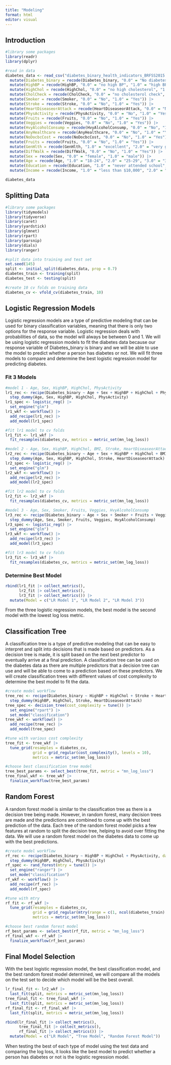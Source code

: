 ```yaml
---
title: "Modeling"
format: html
editor: visual
---
```


## Introduction

```r
#library some packages
library(readr)
library(dplyr)
```


```r
#read in data
diabetes_data <- read_csv("diabetes_binary_health_indicators_BRFSS2015.csv", col_types = c("Diabetes_binary" = "factor", "HighBP" = "factor", "HighChol" = "factor", "CholCheck" = "factor", "Smoker" = "factor", "Stroke" = "factor", "HeartDiseaseorAttack" = "factor", "PhysActivity" = "factor", "Fruits" = "factor", "Veggies" = "factor", "HvyAlcoholConsump" = "factor", "AnyHealthcare" = "factor", "NoDocbcCost" = "factor", "GenHlth" = "factor", "DiffWalk" = "factor", "Sex" = "factor", "Age" = "factor", "Education" = "factor", "Income" = "factor")) |>
  mutate(Diabetes_binary = recode(Diabetes_binary, "0.0" = "No diabetes", "1.0" = "Diabetes")) |>
  mutate(HighBP = recode(HighBP, "0.0" = "no high BP", "1.0" = "high BP")) |>
  mutate(HighChol = recode(HighChol, "0.0" = "no high cholesterol", "1.0" = "high cholesterol")) |>
  mutate(CholCheck = recode(CholCheck, "0.0" = "no cholesterol check", "1.0" = "cholesterol check")) |>
  mutate(Smoker = recode(Smoker, "0.0" = "No", "1.0" = "Yes")) |>
  mutate(Stroke = recode(Stroke, "0.0" = "No", "1.0" = "Yes")) |>
  mutate(HeartDiseaseorAttack = recode(HeartDiseaseorAttack, "0.0" = "No", "1.0" = "Yes")) |>
  mutate(PhysActivity = recode(PhysActivity, "0.0" = "No", "1.0" = "Yes")) |>
  mutate(Fruits = recode(Fruits, "0.0" = "No", "1.0" = "Yes")) |>
  mutate(Veggies = recode(Veggies, "0.0" = "No", "1.0" = "Yes")) |>
  mutate(HvyAlcoholConsump = recode(HvyAlcoholConsump, "0.0" = "No", "1.0" = "Yes")) |>
  mutate(AnyHealthcare = recode(AnyHealthcare, "0.0" = "No", "1.0" = "Yes")) |>
  mutate(NoDocbcCost = recode(NoDocbcCost, "0.0" = "No", "1.0" = "Yes")) |>
  mutate(Fruits = recode(Fruits, "0.0" = "No", "1.0" = "Yes")) |>
  mutate(GenHlth = recode(GenHlth, "1.0" = "excellent", "2.0" = "very good", "3.0" = "good", "4.0" = "fair", "5.0" = "poor")) |>
  mutate(DiffWalk = recode(DiffWalk, "0.0" = "No", "1.0" = "Yes")) |>
  mutate(Sex = recode(Sex, "0.0" = "female", "1.0" = "male")) |>
  mutate(Age = recode(Age, "1.0" = "18-24", "2.0" = "25-29", "3.0" = "30-34", "4.0" = "35-39", "5.0" = "40-44", "6.0" = "45-49", "7.0" = "50-54", "8.0" = "55-59", "9.0" = "60-64", "10.0" = "65-69", "11.0" = "70-74", "12.0" = "75-79", "13.0" = "80 or older")) |>
  mutate(Education = recode(Education, "1.0" = "never attended school", "2.0" = "elementary", "3.0" = "junior high", "4.0" = "high school", "5.0" = "undergraduate", "6.0" = "postgraduate")) |>
  mutate(Income = recode(Income, "1.0" = "less than $10,000", "2.0" = "less than $15,000", "3.0" = "less than $20,000", "4.0" = "less than $$25,000", "5.0" = "less than $35,000", "6.0" = "less than $50,000", "7.0" = "less than $75,000", "8.0" = "$75,000 or more"))

diabetes_data
```


## Splitting Data

```r
#library some packages
library(tidymodels)
library(tidyverse)
library(caret)
library(yardstick)
library(glmnet)
library(rpart)
library(parsnip)
library(dials)
library(ranger)
```


```r
#split data into training and test set
set.seed(145)
split <- initial_split(diabetes_data, prop = 0.7)
diabetes_train <- training(split)
diabetes_test <- testing(split)

#create 10 cv folds on training data
diabetes_cv <- vfold_cv(diabetes_train, 10)
```


## Logistic Regression Models

Logistic regression models are a type of predictive modeling that can be used for binary classification variables, meaning that there is only two options for the response variable. Logistic regression deals with probabilities of data, so the model will always be between 0 and 1. We will be using logistic regression models to fit the diabetes data because our response variable of Diabetes_binary is binary and we will be able to use the model to predict whether a person has diabetes or not. We will fit three models to compare and determine the best logistic regression model for predicting diabetes. 


### Fit 3 Models

```r
#model 1 - Age, Sex, HighBP, HighChol, PhysActivity
lr1_rec <- recipe(Diabetes_binary ~ Age + Sex + HighBP + HighChol + PhysActivity, data = diabetes_train) |>
  step_dummy(Age, Sex, HighBP, HighChol, PhysActivity)
lr1_spec <- logistic_reg() |>
  set_engine("glm")
lr1_wkf <- workflow() |>
  add_recipe(lr1_rec) |>
  add_model(lr1_spec)

#fit lr1 model to cv folds
lr1_fit <- lr1_wkf |>
  fit_resamples(diabetes_cv, metrics = metric_set(mn_log_loss))
```


```r
#model 2 - Age, Sex, HighBP, HighChol, BMI, Stroke, HeartDiseaseorAttack
lr2_rec <- recipe(Diabetes_binary ~ Age + Sex + HighBP + HighChol + BMI + Stroke + HeartDiseaseorAttack, data = diabetes_train) |>
  step_dummy(Age, Sex, HighBP, HighChol, Stroke, HeartDiseaseorAttack)
lr2_spec <- logistic_reg() |>
  set_engine("glm")
lr2_wkf <- workflow() |>
  add_recipe(lr2_rec) |>
  add_model(lr2_spec)

#fit lr2 model to cv folds
lr2_fit <- lr2_wkf |>
  fit_resamples(diabetes_cv, metrics = metric_set(mn_log_loss))
```


```r
#model 3 - Age, Sex, Smoker, Fruits, Veggies, HvyAlcoholConsump
lr3_rec <- recipe(Diabetes_binary ~ Age + Sex + Smoker + Fruits + Veggies + HvyAlcoholConsump, data = diabetes_train) |>
  step_dummy(Age, Sex, Smoker, Fruits, Veggies, HvyAlcoholConsump)
lr3_spec <- logistic_reg() |>
  set_engine("glm")
lr3_wkf <- workflow() |>
  add_recipe(lr3_rec) |>
  add_model(lr3_spec)

#fit lr3 model to cv folds
lr3_fit <- lr3_wkf |>
  fit_resamples(diabetes_cv, metrics = metric_set(mn_log_loss))
```


### Determine Best Model

```r
rbind(lr1_fit |> collect_metrics(),
      lr2_fit |> collect_metrics(),
      lr3_fit |> collect_metrics()) |>
  mutate(Model = c("LR Model 1", "LR Model 2", "LR Model 3"))
```

From the three logistic regression models, the best model is the second model with the lowest log loss metric. 


## Classification Tree

A classification tree is a type of predictive modeling that can be easy to interpret and split into decisions that is made based on predictors. As a decision tree is made, it is split based on the next best predictor to eventually arrive at a final prediction. A classification tree can be used on the diabetes data as there are multiple predictors that a decision tree can use and will be able to come to a prediction based on these predictors. We will create classification trees with different values of cost complexity to determine the best model to fit the data. 


```r
#create model workflow
tree_rec <- recipe(Diabetes_binary ~ HighBP + HighChol + Stroke + HeartDiseaseorAttack, data = diabetes_train) |>
  step_dummy(HighBP, HighChol, Stroke, HeartDiseaseorAttack)
tree_spec <- decision_tree(cost_complexity = tune()) |>
  set_engine("rpart") |>
  set_mode("classification")
tree_wkf <- workflow() |>
  add_recipe(tree_rec) |>
  add_model(tree_spec)

#tune with various cost complexity
tree_fit <- tree_wkf |>
  tune_grid(resamples = diabetes_cv,
            grid = grid_regular(cost_complexity(), levels = 10),
            metrics = metric_set(mn_log_loss))
```


```r
#choose best classification tree model
tree_best_params <- select_best(tree_fit, metric = "mn_log_loss")
tree_final_wkf <- tree_wkf |>
  finalize_workflow(tree_best_params)
```


## Random Forest

A random forest model is similar to the classification tree as there is a decision tree being made. However, in random forest, many decision trees are made and the predictions are combined to come up with the best prediction of the data. Each tree of the random forest model picks a few features at random to split the decision tree, helping to avoid over fitting the data. We will use a random forest model on the diabetes data to come up with the best predictions. 


```r
#create model workflow
rf_rec <- recipe(Diabetes_binary ~ HighBP + HighChol + PhysActivity, data = diabetes_train) |>
  step_dummy(HighBP, HighChol, PhysActivity)
rf_spec <- rand_forest(mtry = tune()) |>
  set_engine("ranger") |>
  set_mode("classification")
rf_wkf <- workflow() |>
  add_recipe(rf_rec) |>
  add_model(rf_spec)

#tune with mtry
rf_fit <- rf_wkf |>
  tune_grid(resamples = diabetes_cv,
            grid = grid_regular(mtry(range = c(1, ncol(diabetes_train) -1)), levels = 10),
            metrics = metric_set(mn_log_loss))
```


```r
#choose best random forest model
rf_best_params <- select_best(rf_fit, metric = "mn_log_loss")
rf_final_wkf <- rf_wkf |>
  finalize_workflow(rf_best_params)
```


## Final Model Selection

With the best logistic regression model, the best classification model, and the best random forest model determined, we will compare all the models on the test set to decide which model will be the best overall. 


```r

lr_final_fit <- lr2_wkf |>
  last_fit(split, metrics = metric_set(mn_log_loss))
tree_final_fit <- tree_final_wkf |>
  last_fit(split, metrics = metric_set(mn_log_loss))
rf_final_fit <- rf_final_wkf |>
  last_fit(split, metrics = metric_set(mn_log_loss))
```

```r
rbind(lr_final_fit |> collect_metrics(),
      tree_final_fit |> collect_metrics(),
      rf_final_fit |> collect_metrics()) |>
  mutate(Model = c("LR Model", "Tree Model", "Random Forest Model"))
```

When testing the best of each type of model using the test data and comparing the log loss, it looks like the best model to predict whether a person has diabetes or not is the logistic regression model. 